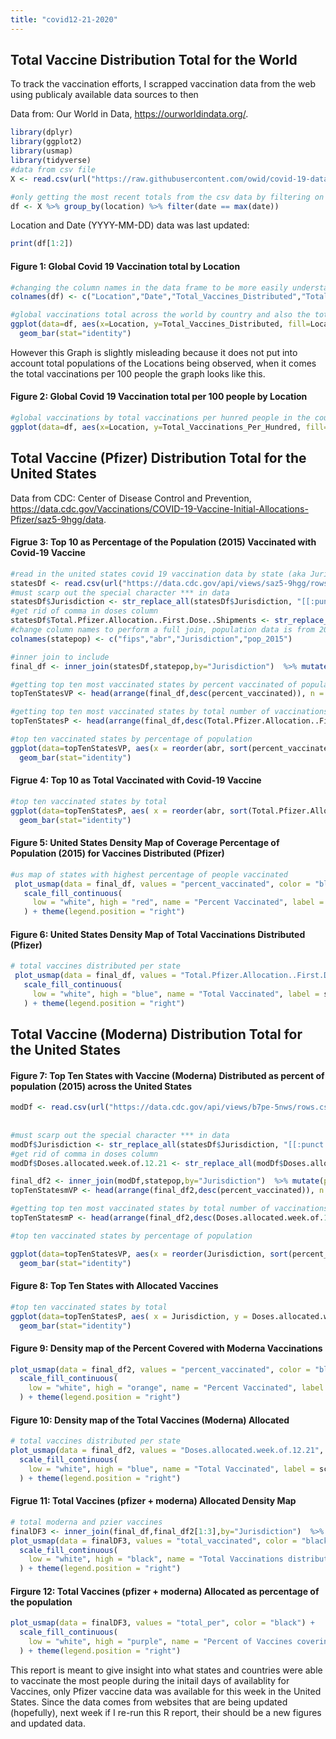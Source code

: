 ```yaml
---
title: "covid12-21-2020"
---
```

## Total Vaccine Distribution Total for the World 
To track the vaccination efforts, I scrapped vaccination data from the web using publicaly available data sources to then 

Data from: Our World in Data, <https://ourworldindata.org/>.
```r
library(dplyr)
library(ggplot2)
library(usmap)
library(tidyverse)
#data from csv file 
X <- read.csv(url("https://raw.githubusercontent.com/owid/covid-19-data/master/public/data/vaccinations/vaccinations.csv"))

#only getting the most recent totals from the csv data by filtering on the max date
df <- X %>% group_by(location) %>% filter(date == max(date))
```
Location and Date (YYYY-MM-DD) data was last updated:
```r
print(df[1:2])
```

#### Figure 1: Global Covid 19 Vaccination total by Location
```r

#changing the column names in the data frame to be more easily understanable
colnames(df) <- c("Location","Date","Total_Vaccines_Distributed","Total_Vaccinations_Per_Hundred")

#global vaccinations total across the world by country and also the total distributed in the world (most up to date from data source)
ggplot(data=df, aes(x=Location, y=Total_Vaccines_Distributed, fill=Location)) +
  geom_bar(stat="identity") 
```

However this Graph is slightly misleading because it does not put into account total populations of the Locations being observed, when it comes the total vaccinations per 100 people the graph looks like this.

#### Figure 2: Global Covid 19 Vaccination total per 100 people by Location
```r
#global vaccinations by total vaccinations per hunred people in the country
ggplot(data=df, aes(x=Location, y=Total_Vaccinations_Per_Hundred, fill=Location)) + geom_bar(stat="identity")
```

## Total Vaccine (Pfizer) Distribution Total for the United States 
Data from CDC: Center of Disease Control and Prevention, <https://data.cdc.gov/Vaccinations/COVID-19-Vaccine-Initial-Allocations-Pfizer/saz5-9hgg/data>.

#### Figrue 3: Top 10 as Percentage of the Population (2015) Vaccinated with Covid-19 Vaccine
```r

#read in the united states covid 19 vaccination data by state (aka Jurisdiction)
statesDf <- read.csv(url("https://data.cdc.gov/api/views/saz5-9hgg/rows.csv?accessType=DOWNLOAD"))
#must scarp out the special character *** in data
statesDf$Jurisdiction <- str_replace_all(statesDf$Jurisdiction, "[[:punct:]]", "")
#get rid of comma in doses column
statesDf$Total.Pfizer.Allocation..First.Dose..Shipments <- str_replace_all(statesDf$Total.Pfizer.Allocation..First.Dose..Shipments, "[[:punct:]]", "") %>% strtoi()
#change column names to perform a full join, population data is from 2015
colnames(statepop) <- c("fips","abr","Jurisdiction","pop_2015")

#inner join to include
final_df <- inner_join(statesDf,statepop,by="Jurisdiction")  %>% mutate(percent_vaccinated = (Total.Pfizer.Allocation..First.Dose..Shipments/pop_2015)*100)

#getting top ten most vaccinated states by percent vaccinated of population
topTenStatesVP <- head(arrange(final_df,desc(percent_vaccinated)), n = 10)

#getting top ten most vaccinated states by total number of vaccinations
topTenStatesP <- head(arrange(final_df,desc(Total.Pfizer.Allocation..First.Dose..Shipments)), n = 10)

#top ten vaccinated states by percentage of population
ggplot(data=topTenStatesVP, aes(x = reorder(abr, sort(percent_vaccinated,TRUE)), y=percent_vaccinated, fill=abr)) +
  geom_bar(stat="identity")

```

#### Figrue 4: Top 10 as Total Vaccinated with Covid-19 Vaccine
```r
#top ten vaccinated states by total
ggplot(data=topTenStatesP, aes( x = reorder(abr, sort(Total.Pfizer.Allocation..First.Dose..Shipments,TRUE)), y = Total.Pfizer.Allocation..First.Dose..Shipments, fill=abr)) +
  geom_bar(stat="identity")
```

#### Figure 5: United States Density Map of Coverage Percentage of Population (2015) for Vaccines Distributed (Pfizer)
```r
#us map of states with highest percentage of people vaccinated 
 plot_usmap(data = final_df, values = "percent_vaccinated", color = "black") + 
   scale_fill_continuous(
     low = "white", high = "red", name = "Percent Vaccinated", label = scales::comma
   ) + theme(legend.position = "right")
```

#### Figure 6: United States Density Map of Total Vaccinations Distributed (Pfizer)
```r
# total vaccines distributed per state
 plot_usmap(data = final_df, values = "Total.Pfizer.Allocation..First.Dose..Shipments", color = "black") + 
   scale_fill_continuous(
     low = "white", high = "blue", name = "Total Vaccinated", label = scales::comma
   ) + theme(legend.position = "right")

```


## Total Vaccine (Moderna) Distribution Total for the United States 

#### Figure 7: Top Ten States with Vaccine (Moderna) Distributed as percent of population (2015) across the United States
```r
modDf <- read.csv(url("https://data.cdc.gov/api/views/b7pe-5nws/rows.csv?accessType=DOWNLOAD"))
 
 
#must scarp out the special character *** in data
modDf$Jurisdiction <- str_replace_all(statesDf$Jurisdiction, "[[:punct:]]", "")
#get rid of comma in doses column
modDf$Doses.allocated.week.of.12.21 <- str_replace_all(modDf$Doses.allocated.week.of.12.21, "[[:punct:]]", "") %>% strtoi()

final_df2 <- inner_join(modDf,statepop,by="Jurisdiction")  %>% mutate(percent_vaccinated = (Doses.allocated.week.of.12.21/pop_2015)*100)
topTenStatesmVP <- head(arrange(final_df2,desc(percent_vaccinated)), n = 10)

#getting top ten most vaccinated states by total number of vaccinations
topTenStatesmP <- head(arrange(final_df2,desc(Doses.allocated.week.of.12.21)), n = 10)

#top ten vaccinated states by percentage of population

ggplot(data=topTenStatesVP, aes(x = reorder(Jurisdiction, sort(percent_vaccinated,TRUE)), y=percent_vaccinated, fill=Jurisdiction)) +
  geom_bar(stat="identity")

```

#### Figure 8: Top Ten States with Allocated Vaccines 

```r

#top ten vaccinated states by total
ggplot(data=topTenStatesP, aes( x = Jurisdiction, y = Doses.allocated.week.of.12.21, fill=Jurisdiction)) +
  geom_bar(stat="identity")

```

#### Figure 9: Density map of the Percent Covered with Moderna Vaccinations 

```r
plot_usmap(data = final_df2, values = "percent_vaccinated", color = "black") + 
  scale_fill_continuous(
    low = "white", high = "orange", name = "Percent Vaccinated", label = scales::comma
  ) + theme(legend.position = "right")

```
#### Figure 10: Density map of the Total Vaccines (Moderna) Allocated
```r
# total vaccines distributed per state
plot_usmap(data = final_df2, values = "Doses.allocated.week.of.12.21", color = "black") + 
  scale_fill_continuous(
    low = "white", high = "blue", name = "Total Vaccinated", label = scales::comma
  ) + theme(legend.position = "right")

```

#### Figrue 11: Total Vaccines (pfizer + moderna) Allocated Density Map
```r

# total moderna and pzier vaccines 
finalDF3 <- inner_join(final_df,final_df2[1:3],by="Jurisdiction")  %>% mutate(total_vaccinated = Doses.allocated.week.of.12.21.y+Total.Pfizer.Allocation..First.Dose..Shipments,total_per = total_vaccinated/pop_2015*100)
plot_usmap(data = finalDF3, values = "total_vaccinated", color = "black") + 
  scale_fill_continuous(
    low = "white", high = "black", name = "Total Vaccinations distributed (Pfizer+Moderna)", label = scales::comma
  ) + theme(legend.position = "right")

```

#### Firgure 12: Total Vaccines (pfizer + moderna) Allocated as percentage of the population
```r
plot_usmap(data = finalDF3, values = "total_per", color = "black") + 
  scale_fill_continuous(
    low = "white", high = "purple", name = "Percent of Vaccines covering Population (Pfizer+Moderna)", label = scales::comma
  ) + theme(legend.position = "right")
```

This report is meant to give insight into what states and countries were able to vaccinate the most people during the initail days of availablity for Vaccines, only Pfizer vaccine data was available for this week in the United States. Since the data comes from websites that are being updated (hopefully), next week if I re-run this R report, their should be a new figures and updated data. 

